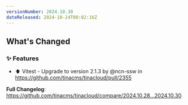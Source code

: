 ```yaml
---
versionNumber: 2024.10.30
dateReleased: 2024-10-24T00:02:16Z
---
```


## What's Changed
### ✨ Features
* ⬆️ Vitest - Upgrade to version 2.1.3 by @ncn-ssw in https://github.com/tinacms/tinacloud/pull/2355

**Full Changelog**: https://github.com/tinacms/tinacloud/compare/2024.10.28...2024.10.30
